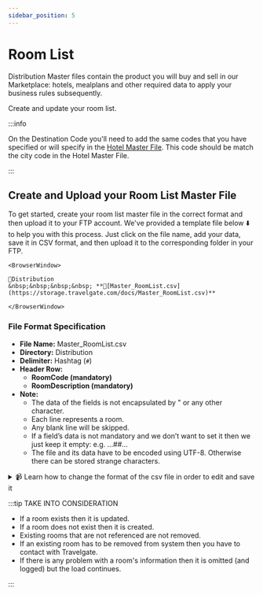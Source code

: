 ```yaml
---
sidebar_position: 5
---
```


# Room List

Distribution Master files contain the product you will buy and sell in our Marketplace: hotels, mealplans and other required data to apply your business rules subsequently.

Create and update your room list.

:::info

On the Destination Code you'll need to add the same codes that you have specified or will specify in the [Hotel Master File](hotels). This code should be match the city code in the Hotel Master File.

:::

## Create and Upload your Room List Master File

To get started, create your room list master file in the correct format and then upload it to your FTP account. We've provided a template file below ⬇️ to help you with this process. Just click on the file name, add your data, save it in CSV format, and then upload it to the corresponding folder in your FTP.


```mdx-code-block
<BrowserWindow>

📁Distribution  
&nbsp;&nbsp;&nbsp;&nbsp; **📄[Master_RoomList.csv](https://storage.travelgate.com/docs/Master_RoomList.csv)**  

</BrowserWindow>
```


### File Format Specification

* **File Name:** Master_RoomList.csv
* **Directory:** Distribution
* **Delimiter:** Hashtag (`#`)
* **Header Row:**
   * **RoomCode (mandatory)**
   * **RoomDescription (mandatory)**
* **Note:**
   * The data of the fields is not encapsulated by " or any other character.
   * Each line represents a room.
   * Any blank line will be skipped.
   * If a field’s data is not mandatory and we don’t want to set it then we just keep it empty: e.g. …##…
   * The file and its data have to be encoded using UTF-8. Otherwise there can be stored strange characters.

<details>
    <summary>📹 Learn how to change the format of the csv file in order to edit and save it</summary>
    <div>
        <div><iframe width="560" height="315" src="https://www.youtube.com/embed/XkOk3SkZ0Sg?si=TYhN1QfMwYE1fusw&amp;controls=0" title="YouTube video player" frameborder="0" allow="accelerometer; autoplay; clipboard-write; encrypted-media; gyroscope; picture-in-picture; web-share" allowfullscreen></iframe></div>
    </div>
</details>


:::tip TAKE INTO CONSIDERATION

* If a room exists then it is updated.
* If a room does not exist then it is created.
* Existing rooms that are not referenced are not removed.
* If an existing room has to be removed from system then you have to contact with Travelgate.
* If there is any problem with a room's information then it is omitted (and logged) but the load continues.

:::
